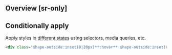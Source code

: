 ## Overview [sr-only]
<Overview/>

## Conditionally apply
Apply styles in [different states](/docs/states-and-queries) using selectors, media queries, etc.
```html
<div class="shape-outside:inset(0|20px)**:hover** shape-outside:inset(0|20px)**@sm** shape-outside:inset(0|20px)**@dark** shape-outside:inset(0|20px)**@print**">…</div>
```

